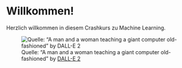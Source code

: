 # Willkommen! {.unnumbered}

Herzlich willkommen in diesem Crashkurs zu Machine Learning. 



![Quelle: "A man and a woman teaching  a giant computer old-fashioned" by [DALL-E 2](https://openai.com/dall-e-2/)](/assets/img/DALL%C2%B7E%202022-10-12%2010.39.39%20-%20A%20man%20and%20a%20woman%20teaching%20%20a%20giant%20computer%20old-fashioned.png)

